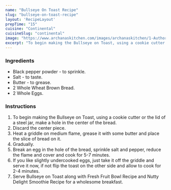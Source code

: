 ---
name: "Bullseye On Toast Recipe"
slug: "bullseye-on-toast-recipe"
layout: 'RecipeLayout'
prepTime: "15"
cuisine: "Continental"
cuisineSlug: "continental"
image: "https://www.archanaskitchen.com/images/archanaskitchen/1-Author/sneha-archanaskitchen.com/Bullseye_on_Toast_Recipe_.jpg"
excerpt: "To begin making the Bullseye on Toast, using a cookie cutter or the lid of a steel jar, make a hole in the center of the bread"
---

### Ingredients

- Black pepper powder - to sprinkle.
- Salt - to taste.
- Butter - to grease.
- 2 Whole Wheat Brown Bread.
- 2 Whole Eggs.

### Instructions

1. To begin making the Bullseye on Toast, using a cookie cutter or the lid of a steel jar, make a hole in the center of the bread.
1. Discard the center piece.
1. Heat a griddle on medium flame, grease it with some butter and place the slice of bread on it.
1. Gradually.
1. Break an egg in the hole of the bread, sprinkle salt and pepper, reduce the flame and cover and cook for 5-7 minutes.
1. If you like slightly undercooked eggs, just take it off the griddle and serve it now, if not flip the toast on the other side and allow to cook for 2-4 minutes.
1. Serve Bullseye on Toast along with Fresh Fruit Bowl Recipe and Nutty Delight Smoothie Recipe for a wholesome breakfast.
